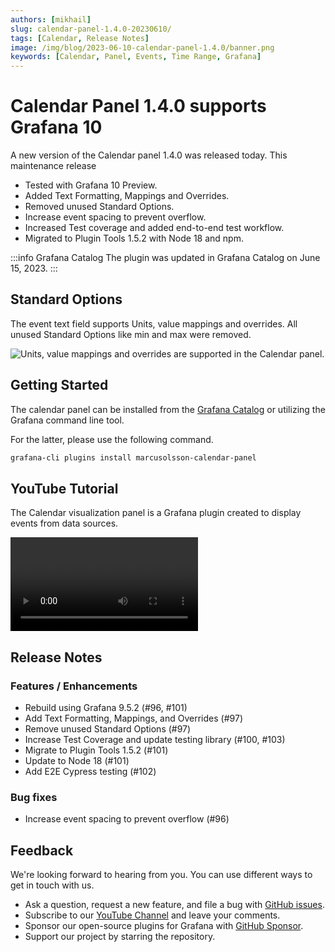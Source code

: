 ```yaml
---
authors: [mikhail]
slug: calendar-panel-1.4.0-20230610/
tags: [Calendar, Release Notes]
image: /img/blog/2023-06-10-calendar-panel-1.4.0/banner.png
keywords: [Calendar, Panel, Events, Time Range, Grafana]
---
```



# Calendar Panel 1.4.0 supports Grafana 10

A new version of the Calendar panel 1.4.0 was released today. This maintenance release

- Tested with Grafana 10 Preview.
- Added Text Formatting, Mappings and Overrides.
- Removed unused Standard Options.
- Increase event spacing to prevent overflow.
- Increased Test coverage and added end-to-end test workflow.
- Migrated to Plugin Tools 1.5.2 with Node 18 and npm.

:::info Grafana Catalog
The plugin was updated in Grafana Catalog on June 15, 2023.
:::

## Standard Options

The event text field supports Units, value mappings and overrides. All unused Standard Options like min and max were removed.

<Image
  title="Units, value mappings and overrides are supported in the Calendar panel."
  src="/img/blog/2023-06-10-calendar-panel-1.4.0/calendar.png"
  lazy={false}
/>

## Getting Started

The calendar panel can be installed from the [Grafana Catalog](https://grafana.com/grafana/plugins/marcusolsson-calendar-panel/) or utilizing the Grafana command line tool.

For the latter, please use the following command.

```bash
grafana-cli plugins install marcusolsson-calendar-panel
```

## YouTube Tutorial

The Calendar visualization panel is a Grafana plugin created to display events from data sources.

<Video
  src="https://www.youtube.com/embed/iPJ122x0oos"
  title="Display events from JSON API data source."
/>

## Release Notes

### Features / Enhancements

- Rebuild using Grafana 9.5.2 (#96, #101)
- Add Text Formatting, Mappings, and Overrides (#97)
- Remove unused Standard Options (#97)
- Increase Test Coverage and update testing library (#100, #103)
- Migrate to Plugin Tools 1.5.2 (#101)
- Update to Node 18 (#101)
- Add E2E Cypress testing (#102)

### Bug fixes

- Increase event spacing to prevent overflow (#96)

## Feedback

We're looking forward to hearing from you. You can use different ways to get in touch with us.

- Ask a question, request a new feature, and file a bug with [GitHub issues](https://github.com/volkovlabs/volkovlabs-calendar-panel/issues/new/choose).
- Subscribe to our [YouTube Channel](https://www.youtube.com/@volkovlabs) and leave your comments.
- Sponsor our open-source plugins for Grafana with [GitHub Sponsor](https://github.com/sponsors/VolkovLabs).
- Support our project by starring the repository.
